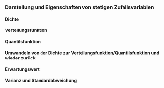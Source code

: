 ### Darstellung und Eigenschaften von stetigen Zufallsvariablen
#### Dichte
#### Verteilungsfunktion
#### Quantilsfunktion
#### Umwandeln von der Dichte zur Verteilungsfunktion/Quantilsfunktion und wieder zurück
#### Erwartungswert
#### Varianz und Standardabweichung
